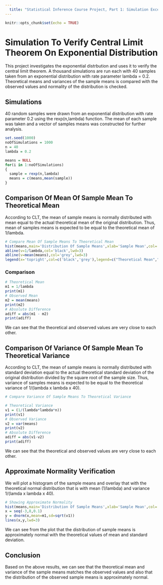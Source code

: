 ---
  title: "Statistical Inference Course Project, Part 1: Simulation Excercise"
---
  
  ```{r setup, include=FALSE}
knitr::opts_chunk$set(echo = TRUE)
```

# Simulation To Verify Central Limit Theorem On Exponential Distribution
This project investigates the exponential distrbution and uses it to verify the central limit theorem. A thousand simulations are run each with 40 samples taken from an exponential distribution with rate parameter lambda = 0.2. Theoretical means and variances of the sample means is compared with the observed values and normality of the distribution is checked.

## Simulations
40 random samples were drawn from an exponential distribution with rate parameter 0.2 using the rexp(n,lambda) function. The mean of each sample was taken and a vector of samples means was constructed for further analysis.

```{r}
set.seed(1000)
noOfSimulations = 1000
n = 40
lambda = 0.2

means = NULL
for(i in 1:noOfSimulations)
{
  sample = rexp(n,lambda)
  means = c(means,mean(sample))
}
```

## Comparison Of Mean Of Sample Mean To Theoretical Mean
According to CLT, the mean of sample means is normally distributed with mean equal to the actual theoretical mean of the original distribution. Thus, mean of samples means is expected to be equal to the theoretical mean of 1/lambda.

```{r}

# Compare Mean Of Sample Means To Theoretical Mean
hist(means,main='Distribution Of Sample Means',xlab='Sample Mean',col='blue')
abline(v=1/lambda,col='black',lwd=3)
abline(v=mean(means),col='grey',lwd=3)
legend(x='topright',col=c('black','grey'),legend=c("Theoretical Mean","Observed Mean"),lwd=3)

```
### Comparison
```{r}

# Theoretical Mean
m1 = 1/lambda
print(m1)
# Observed Mean
m2 = mean(means)
print(m2)
# Absolute Difference
adiff = abs(m1 - m2)
print(adiff)

```

We can see that the theoretical and observed values are very close to each other.


## Comparison Of Variance Of Sample Mean To Theoretical Variance
According to CLT, the mean of sample means is normally distributed with standard deviation equal to the actual theoretical standard deviation of the original distribution divided by the square root of the sample size. Thus, variance of samples means is expected to be equal to the theoretical variance of 1/(lambda x lambda x 40).

```{r}

# Compare Variance Of Sample Means To Theoretical Variance

# Theoretical Variance
v1 = (1/(lambda*lambda*n))
print(v1)
# Observed Variance
v2 = var(means)
print(v2)
# Absolute Difference
adiff = abs(v1-v2)
print(adiff)

```

We can see that the theoretical and observed values are very close to each other.

## Approximate Normality Verification
We will plot a histogram of the sample means and overlay that with the theoretical normal distribution that is with mean (1/lambda) and variance 1/(lamda x lambda x 40).

```{r}

# Showing Approximate Normality
hist(means,main='Distribution Of Sample Means',xlab='Sample Mean',col='blue',prob=T)
x = seq(-3,8,0.1)
y = dnorm(x,mean=m1,sd=sqrt(v1))
lines(x,y,lwd=3)
```

We can see from the plot that the distribution of sample means is approximately normal with the theoretical values of mean and standard deviation.


## Conclusion
Based on the above results, we can see that the theoretical mean and variance of the sample means matches the observed values and also that the distribution of the observed sample means is approximately normal.